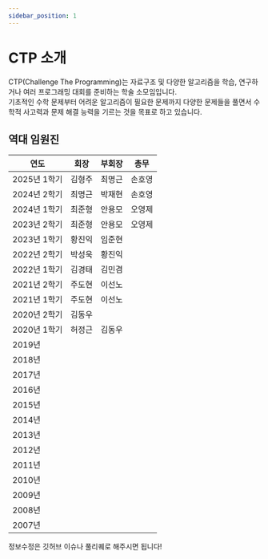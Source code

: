 ```yaml
---
sidebar_position: 1
---
```



# CTP 소개

<ThemedLogo />

CTP(Challenge The Programming)는 자료구조 및 다양한 알고리즘을 학습, 연구하거나 여러 프로그래밍 대회를 준비하는 학술 소모임입니다.  
기초적인 수학 문제부터 어려운 알고리즘이 필요한 문제까지 다양한 문제들을 풀면서 수학적 사고력과 문제 해결 능력을 기르는 것을 목표로 하고 있습니다.

## 역대 임원진

| 연도         | 회장   | 부회장 | 총무   |
| ------------ | ------ | ------ | ------ |
| 2025년 1학기 | 김형주 | 최명근 | 손호영 |
| 2024년 2학기 | 최명근 | 박재현 | 손호영 |
| 2024년 1학기 | 최준형 | 안용모 | 오영제 |
| 2023년 2학기 | 최준형 | 안용모 | 오영제 |
| 2023년 1학기 | 황진익 | 임준현 |        |
| 2022년 2학기 | 박성욱 | 황진익 |        |
| 2022년 1학기 | 김경태 | 김민겸 |        |
| 2021년 2학기 | 주도현 | 이선노 |        |
| 2021년 1학기 | 주도현 | 이선노 |        |
| 2020년 2학기 | 김동우 |        |        |
| 2020년 1학기 | 허정근 | 김동우 |        |
| 2019년       |        |        |        |
| 2018년       |        |        |        |
| 2017년       |        |        |        |
| 2016년       |        |        |        |
| 2015년       |        |        |        |
| 2014년       |        |        |        |
| 2013년       |        |        |        |
| 2012년       |        |        |        |
| 2011년       |        |        |        |
| 2010년       |        |        |        |
| 2009년       |        |        |        |
| 2008년       |        |        |        |
| 2007년       |        |        |        |

정보수정은 깃허브 이슈나 풀리퀘로 해주시면 됩니다!
